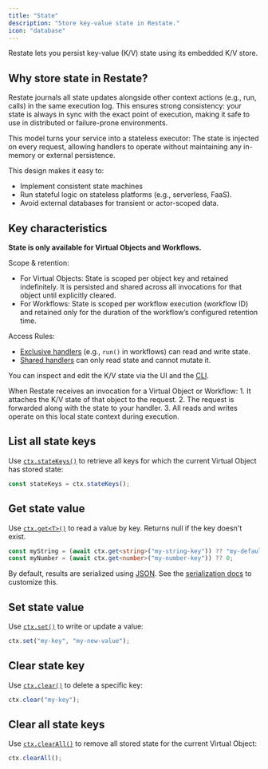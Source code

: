 ```yaml
---
title: "State"
description: "Store key-value state in Restate."
icon: "database"
---
```


Restate lets you persist key-value (K/V) state using its embedded K/V store.

## Why store state in Restate?

Restate journals all state updates alongside other context actions (e.g., run, calls) in the same execution log. This ensures strong consistency: your state is always in sync with the exact point of execution, making it safe to use in distributed or failure-prone environments.

This model turns your service into a stateless executor: The state is injected on every request, allowing handlers to operate without maintaining any in-memory or external persistence.

This design makes it easy to:
- Implement consistent state machines
- Run stateful logic on stateless platforms (e.g., serverless, FaaS).
- Avoid external databases for transient or actor-scoped data.

## Key characteristics

**State is only available for Virtual Objects and Workflows.**

Scope & retention: 
- For Virtual Objects: State is scoped per object key and retained indefinitely. It is persisted and shared across all invocations for that object until explicitly cleared.
- For Workflows: State is scoped per workflow execution (workflow ID) and retained only for the duration of the workflow’s configured retention time.

Access Rules:
- [Exclusive handlers](/ts/overview#exclusive-vs-shared-handlers) (e.g., `run()` in workflows) can read and write state.
- [Shared handlers](/ts/overview#exclusive-vs-shared-handlers) can only read state and cannot mutate it.

You can inspect and edit the K/V state via the UI and the [CLI](/operate/introspection#inspecting-application-state).

<Accordion title="How it works">
When Restate receives an invocation for a Virtual Object or Workflow:
1. It attaches the K/V state of that object to the request.
2. The request is forwarded along with the state to your handler.
3. All reads and writes operate on this local state context during execution.
</Accordion>

## List all state keys
Use [`ctx.stateKeys()`](https://docs.restate.dev/tsdocs/interfaces/_restatedev_restate-sdk.ObjectContext#statekeys) to retrieve all keys for which the current Virtual Object has stored state:

```typescript {CODE_LOAD::ts/src/develop/state.ts#statekeys} 
const stateKeys = ctx.stateKeys();
```

## Get state value
Use [`ctx.get<T>()`](https://docs.restate.dev/tsdocs/interfaces/_restatedev_restate-sdk.ObjectContext#get-1) to read a value by key. Returns null if the key doesn't exist.

```typescript {CODE_LOAD::ts/src/develop/state.ts#get} 
const myString = (await ctx.get<string>("my-string-key")) ?? "my-default";
const myNumber = (await ctx.get<number>("my-number-key")) ?? 0;
```

By default, results are serialized using [JSON](https://developer.mozilla.org/en-US/docs/Web/JavaScript/Reference/Global_Objects/JSON). See the [serialization docs](/develop/ts/serialization) to customize this.

## Set state value
Use [`ctx.set()`](https://docs.restate.dev/tsdocs/interfaces/_restatedev_restate-sdk.ObjectContext#set-1) to write or update a value:

```typescript {CODE_LOAD::ts/src/develop/state.ts#set} 
ctx.set("my-key", "my-new-value");
```

## Clear state key
Use [`ctx.clear()`](https://docs.restate.dev/tsdocs/interfaces/_restatedev_restate-sdk.ObjectContext#clear) to delete a specific key:

```typescript {CODE_LOAD::ts/src/develop/state.ts#clear} 
ctx.clear("my-key");
```

## Clear all state keys

Use [`ctx.clearAll()`](https://docs.restate.dev/tsdocs/interfaces/_restatedev_restate-sdk.ObjectContext#clearall) to remove all stored state for the current Virtual Object:

```typescript {CODE_LOAD::ts/src/develop/state.ts#clear_all} 
ctx.clearAll();
```
